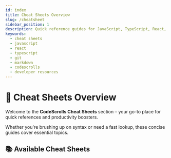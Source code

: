 ```yaml
---
id: index
title: Cheat Sheets Overview
slug: /cheatsheet
sidebar_position: 1
description: Quick reference guides for JavaScript, TypeScript, React, Git, Markdown, and more.
keywords:
  - cheat sheets
  - javascript
  - react
  - typescript
  - git
  - markdown
  - codescrolls
  - developer resources
---
```



# 🚀 Cheat Sheets Overview

Welcome to the **CodeScrolls Cheat Sheets** section – your go-to place for quick references and productivity boosters.

Whether you're brushing up on syntax or need a fast lookup, these concise guides cover essential topics.

## 📚 Available Cheat Sheets

<CheatSheetGrid />
